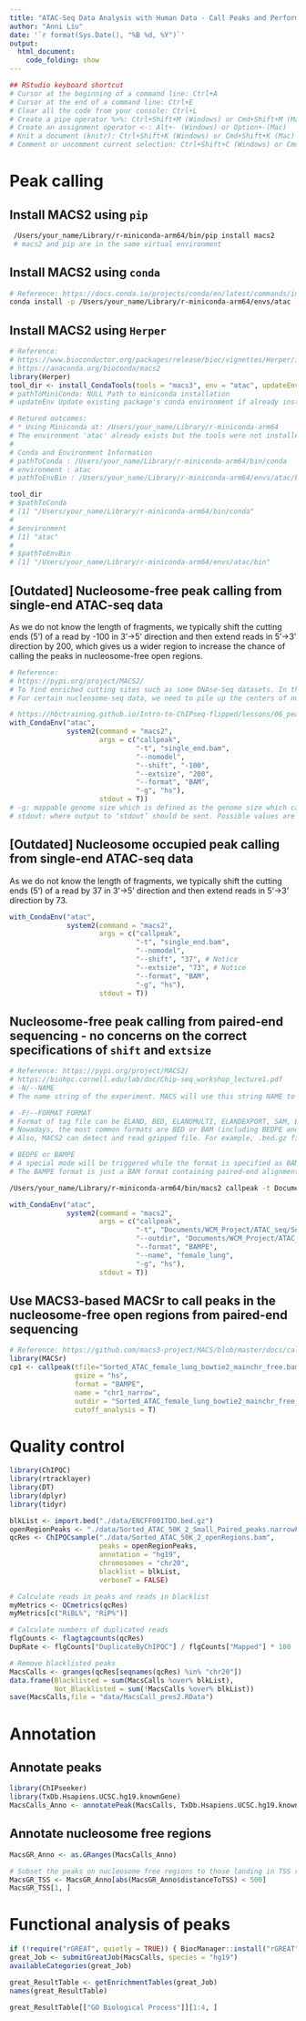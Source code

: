 ```yaml
---
title: "ATAC-Seq Data Analysis with Human Data - Call Peaks and Perform Quality Control"
author: "Anni Liu"
date: '`r format(Sys.Date(), "%B %d, %Y")`'
output: 
  html_document:
    code_folding: show
---
```


```r
## RStudio keyboard shortcut
# Cursor at the beginning of a command line: Ctrl+A
# Cursor at the end of a command line: Ctrl+E
# Clear all the code from your console: Ctrl+L
# Create a pipe operator %>%: Ctrl+Shift+M (Windows) or Cmd+Shift+M (Mac)
# Create an assignment operator <-: Alt+- (Windows) or Option+-(Mac) 
# Knit a document (knitr): Ctrl+Shift+K (Windows) or Cmd+Shift+K (Mac)
# Comment or uncomment current selection: Ctrl+Shift+C (Windows) or Cmd+Shift+C (Mac)
```

# Peak calling
## Install MACS2 using `pip`
```bash
 /Users/your_name/Library/r-miniconda-arm64/bin/pip install macs2
 # macs2 and pip are in the same virtual environment
```

## Install MACS2 using `conda`
```bash
# Reference: https://docs.conda.io/projects/conda/en/latest/commands/install.html
conda install -p /Users/your_name/Library/r-miniconda-arm64/envs/atac -c "bioconda/label/cf201901" macs2
```

## Install MACS2 using `Herper`
```r
# Reference: 
# https://www.bioconductor.org/packages/release/bioc/vignettes/Herper/inst/doc/QuickStart.html
# https://anaconda.org/bioconda/macs2
library(Herper)
tool_dir <- install_CondaTools(tools = "macs3", env = "atac", updateEnv = TRUE)
# pathToMiniConda: NULL Path to miniconda installation
# updateEnv	Update existing package's conda environment if already installed.

# Retured outcomes:
# * Using Miniconda at: /Users/your_name/Library/r-miniconda-arm64
# The environment 'atac' already exists but the tools were not installed because the 'updateEnv' argument was set to FALSE. 
# 
# Conda and Environment Information
# pathToConda : /Users/your_name/Library/r-miniconda-arm64/bin/conda
# environment : atac
# pathToEnvBin : /Users/your_name/Library/r-miniconda-arm64/envs/atac/bin

tool_dir
# $pathToConda
# [1] "/Users/your_name/Library/r-miniconda-arm64/bin/conda"
# 
# $environment
# [1] "atac"
# 
# $pathToEnvBin
# [1] "/Users/your_name/Library/r-miniconda-arm64/envs/atac/bin"
```

## [Outdated] Nucleosome-free peak calling from single-end ATAC-seq data
As we do not know the length of fragments, we typically shift the cutting ends (5') of a read by -100 in 3'->5' direction and then extend reads in 5'->3' direction by 200, which gives us a wider region to increase the chance of calling the peaks in nucleosome-free open regions.
```r
# Reference: 
# https://pypi.org/project/MACS2/
# To find enriched cutting sites such as some DNAse-Seq datasets. In this case, all 5' ends of sequenced reads should be extended in both directions to smooth the pileup signals. If the wanted smoothing window is 200bps, then use --nomodel --shift -100 --extsize 200.
# For certain nucleosome-seq data, we need to pile up the centers of nucleosomes using a half-nucleosome size for wavelet analysis (e.g. NPS algorithm). Since the DNA wrapped on nucleosome is about 147bps, this option can be used: --nomodel --shift 37 --extsize 73.

# https://hbctraining.github.io/Intro-to-ChIPseq-flipped/lessons/06_peak_calling_macs.html
with_CondaEnv("atac",
              system2(command = "macs2",
                      args = c("callpeak",
                               "-t", "single_end.bam",
                               "--nomodel",
                               "--shift", "-100",
                               "--extsize", "200",
                               "--format", "BAM",
                               "-g", "hs"),
                      stdout = T))
# -g: mappable genome size which is defined as the genome size which can be sequenced; some precompiled values provided. The default hs -- 2.7e9 is recommended for human genome. Here are all precompiled parameters for effective genome size: hs: 2.7e9 | mm: 1.87e9 | ce: 9e7 | dm: 1.2e8
# stdout: where output to ‘stdout’ should be sent. Possible values are "", to the R console (the default), NULL or FALSE (discard output), TRUE (capture the output in a character vector) or a character string naming a file.
```

## [Outdated] Nucleosome occupied peak calling from single-end ATAC-seq data
As we do not know the length of fragments, we typically shift the cutting ends (5') of a read by 37 in 3'->5' direction and then extend reads in 5'->3' direction by 73.
```r
with_CondaEnv("atac",
              system2(command = "macs2", 
                      args = c("callpeak", 
                               "-t", "single_end.bam",
                               "--nomodel",
                               "--shift", "37", # Notice
                               "--extsize", "73", # Notice
                               "--format", "BAM",
                               "-g", "hs"),
                      stdout = T))
```

## Nucleosome-free peak calling from paired-end sequencing - no concerns on the correct specifications of `shift` and `extsize`
```bash
# Reference: https://pypi.org/project/MACS2/
# https://biohpc.cornell.edu/lab/doc/Chip-seq_workshop_lecture1.pdf
# -N/--NAME
# The name string of the experiment. MACS will use this string NAME to create output files like NAME_peaks.xls, NAME_negative_peaks.xls, NAME_peaks.bed , NAME_summits.bed, NAME_model.r and so on. So please avoid any confliction between these filenames and your existing files.

# -F/--FORMAT FORMAT
# Format of tag file can be ELAND, BED, ELANDMULTI, ELANDEXPORT, SAM, BAM, BOWTIE, BAMPE, or BEDPE. Default is AUTO which will allow MACS to decide the format automatically. AUTO is also useful when you combine different formats of files. Note that MACS can't detect BAMPE or BEDPE format with AUTO, and you have to implicitly specify the format for BAMPE and BEDPE.
# Nowadays, the most common formats are BED or BAM (including BEDPE and BAMPE). Our recommendation is to convert your data to BED or BAM first.
# Also, MACS2 can detect and read gzipped file. For example, .bed.gz file can be directly used without being uncompressed with --format BED.

# BEDPE or BAMPE
# A special mode will be triggered while the format is specified as BAMPE or BEDPE. In this way, MACS2 will process the BAM or BED files as paired-end data. Instead of building a bimodal distribution of plus and minus strand reads to predict fragment size, MACS2 will use actual insert sizes of pairs of reads to build fragment pileup.
# The BAMPE format is just a BAM format containing paired-end alignment information, such as those from BWA or BOWTIE.

/Users/your_name/Library/r-miniconda-arm64/bin/macs2 callpeak -t Documents/WCM_Project/ATAC_seq/Sorted_ATAC_female_lung_bowtie2_chr1X_free.bam --outdir Documents/WCM_Project/ATAC_seq/Sorted_ATAC_female_lung_bowtie2_chr1X_free_narrowpeak --format BAMPE --name female_lung -g hs
```


```r
with_CondaEnv("atac",
              system2(command = "macs2",
                      args = c("callpeak",
                               "-t", "Documents/WCM_Project/ATAC_seq/Sorted_ATAC_female_lung_bowtie2_chr1X_free.bam", # Nucleosome-free open region BMA file
                               "--outdir", "Documents/WCM_Project/ATAC_seq/Sorted_ATAC_female_lung_bowtie2_chr1X_free_narrowpeak/",
                               "--format", "BAMPE",
                               "--name", "female_lung",
                               "-g", "hs"),
                      stdout = T))
```

## Use MACS3-based MACSr to call peaks in the nucleosome-free open regions from paired-end sequencing
```r
# Reference: https://github.com/macs3-project/MACS/blob/master/docs/callpeak.md
library(MACSr)
cp1 <- callpeak(tfile="Sorted_ATAC_female_lung_bowtie2_mainchr_free.bam", 
                gsize = "hs", 
                format = "BAMPE",
                name = "chr1_narrow", 
                outdir = "Sorted_ATAC_female_lung_bowtie2_mainchr_free_peak",
                cutoff_analysis = T)
```

# Quality control
```r
library(ChIPQC)
library(rtracklayer)
library(DT)
library(dplyr)
library(tidyr)

blkList <- import.bed("./data/ENCFF001TDO.bed.gz")
openRegionPeaks <- "./data/Sorted_ATAC_50K_2_Small_Paired_peaks.narrowPeak/Sorted_ATAC_50K_2_Small_Paired_peaks.narrowPeak"
qcRes <- ChIPQCsample("./data/Sorted_ATAC_50K_2_openRegions.bam",
                      peaks = openRegionPeaks,
                      annotation = "hg19",
                      chromosomes = "chr20",
                      blacklist = blkList,
                      verboseT = FALSE)
```

```r
# Calculate reads in peaks and reads in blacklist
myMetrics <- QCmetrics(qcRes)
myMetrics[c("RiBL%", "RiP%")]

# Calculate numbers of duplicated reads 
flgCounts <- flagtagcounts(qcRes)
DupRate <- flgCounts["DuplicateByChIPQC"] / flgCounts["Mapped"] * 100
```

```r
# Remove blacklisted peaks
MacsCalls <- granges(qcRes[seqnames(qcRes) %in% "chr20"])
data.frame(Blacklisted = sum(MacsCalls %over% blkList),
           Not_Blacklisted = sum(!MacsCalls %over% blkList))
save(MacsCalls,file = "data/MacsCall_pres2.RData")
```

# Annotation
## Annotate peaks
```r
library(ChIPseeker)
library(TxDb.Hsapiens.UCSC.hg19.knownGene)
MacsCalls_Anno <- annotatePeak(MacsCalls, TxDb.Hsapiens.UCSC.hg19.knownGene)
```

## Annotate nucleosome free regions
```r
MacsGR_Anno <- as.GRanges(MacsCalls_Anno)

# Subset the peaks on nucleosome free regions to those landing in TSS regions (+/-500)
MacsGR_TSS <- MacsGR_Anno[abs(MacsGR_Anno$distanceToTSS) < 500]
MacsGR_TSS[1, ]
```

# Functional analysis of peaks
```r
if (!require("rGREAT", quietly = TRUE)) { BiocManager::install("rGREAT"); library(rGREAT) } else { library(rGREAT) }
great_Job <- submitGreatJob(MacsCalls, species = "hg19")
availableCategories(great_Job)

great_ResultTable <- getEnrichmentTables(great_Job)
names(great_ResultTable)

great_ResultTable[["GO Biological Process"]][1:4, ]
```
